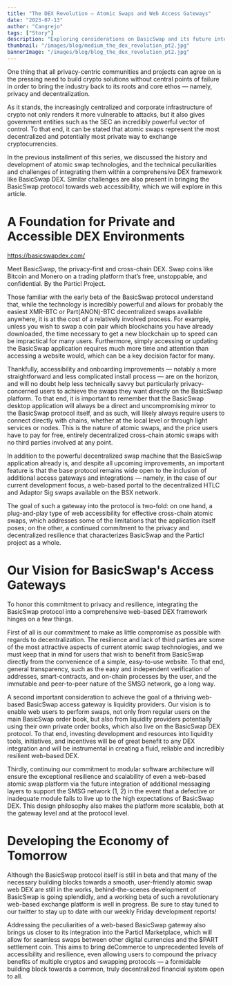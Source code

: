 ```yaml
---
title: "The DEX Revolution — Atomic Swaps and Web Access Gateways"
date: "2023-07-13"
author: "Cangrejo"
tags: ["Story"]
description: "Exploring considerations on BasicSwap and its future integrations into alternative access gateways."
thumbnail: "/images/blog/medium_the_dex_revolution_pt2.jpg"
bannerImage: "/images/blog/blog_the_dex_revolution_pt2.jpg"
---
```


One thing that all privacy-centric communities and projects can agree on is the pressing need to build crypto solutions without central points of failure in order to bring the industry back to its roots and core ethos — namely, privacy and decentralization.

As it stands, the increasingly centralized and corporate infrastructure of crypto not only renders it more vulnerable to attacks, but it also gives government entities such as the SEC an incredibly powerful vector of control. To that end, it can be stated that atomic swaps represent the most decentralized and potentially most private way to exchange cryptocurrencies.

In the previous installment of this series, we discussed the history and development of atomic swap technologies, and the technical peculiarities and challenges of integrating them within a comprehensive DEX framework like BasicSwap DEX. Similar challenges are also present in bringing the BasicSwap protocol towards web accessibility, which we will explore in this article.

# A Foundation for Private and Accessible DEX Environments

https://basicswapdex.com/

Meet BasicSwap, the privacy-first and cross-chain DEX. Swap coins like Bitcoin and Monero on a trading platform that’s free, unstoppable, and confidential. By the Particl Project.

Those familiar with the early beta of the BasicSwap protocol understand that, while the technology is incredibly powerful and allows for probably the easiest XMR-BTC or Part(ANON)-BTC decentralized swaps available anywhere, it is at the cost of a relatively involved process. For example, unless you wish to swap a coin pair which blockchains you have already downloaded, the time necessary to get a new blockchain up to speed can be impractical for many users. Furthermore, simply accessing or updating the BasicSwap application requires much more time and attention than accessing a website would, which can be a key decision factor for many.

Thankfully, accessibility and onboarding improvements — notably a more straightforward and less complicated install process — are on the horizon, and will no doubt help less technically savvy but particularly privacy-concerned users to achieve the swaps they want directly on the BasicSwap platform. To that end, it is important to remember that the BasicSwap desktop application will always be a direct and uncompromising mirror to the BasicSwap protocol itself, and as such, will likely always require users to connect directly with chains, whether at the local level or through light services or nodes. This is the nature of atomic swaps, and the price users have to pay for free, entirely decentralized cross-chain atomic swaps with no third parties involved at any point.

In addition to the powerful decentralized swap machine that the BasicSwap application already is, and despite all upcoming improvements, an important feature is that the base protocol remains wide open to the inclusion of additional access gateways and integrations — namely, in the case of our current development focus, a web-based portal to the decentralized HTLC and Adaptor Sig swaps available on the BSX network.

The goal of such a gateway into the protocol is two-fold: on one hand, a plug-and-play type of web accessibility for effective cross-chain atomic swaps, which addresses some of the limitations that the application itself poses; on the other, a continued commitment to the privacy and decentralized resilience that characterizes BasicSwap and the Particl project as a whole.

# Our Vision for BasicSwap's Access Gateways

To honor this commitment to privacy and resilience, integrating the BasicSwap protocol into a comprehensive web-based DEX framework hinges on a few things.

First of all is our commitment to make as little compromise as possible with regards to decentralization. The resilience and lack of third parties are some of the most attractive aspects of current atomic swap technologies, and we must keep that in mind for users that wish to benefit from BasicSwap directly from the convenience of a simple, easy-to-use website. To that end, general transparency, such as the easy and independent verification of addresses, smart-contracts, and on-chain processes by the user, and the immutable and peer-to-peer nature of the SMSG network, go a long way.

A second important consideration to achieve the goal of a thriving web-based BasicSwap access gateway is liquidity providers. Our vision is to enable web users to perform swaps, not only from regular users on the main BasicSwap order book, but also from liquidity providers potentially using their own private order books, which also live on the BasicSwap DEX protocol. To that end, investing development and resources into liquidity tools, initiatives, and incentives will be of great benefit to any DEX integration and will be instrumental in creating a fluid, reliable and incredibly resilient web-based DEX.

Thirdly, continuing our commitment to modular software architecture will ensure the exceptional resilience and scalability of even a web-based atomic swap platform via the future integration of additional messaging layers to support the SMSG network (1, 2) in the event that a defective or inadequate module fails to live up to the high expectations of BasicSwap DEX. This design philosophy also makes the platform more scalable, both at the gateway level and at the protocol level.

# Developing the Economy of Tomorrow

Although the BasicSwap protocol itself is still in beta and that many of the necessary building blocks towards a smooth, user-friendly atomic swap web DEX are still in the works, behind-the-scenes development of BasicSwap is going splendidly, and a working beta of such a revolutionary web-based exchange platform is well in progress. Be sure to stay tuned to our twitter to stay up to date with our weekly Friday development reports!

Addressing the peculiarities of a web-based BasicSwap gateway also brings us closer to its integration into the Particl Marketplace, which will allow for seamless swaps between other digital currencies and the $PART settlement coin. This aims to bring deCommerce to unprecedented levels of accessibility and resilience, even allowing users to compound the privacy benefits of multiple cryptos and swapping protocols — a formidable building block towards a common, truly decentralized financial system open to all.
